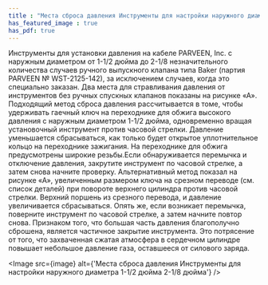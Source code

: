 ```yaml
---
title : "Места сброса давления Инструменты для настройки наружного диаметра 1-1/2 дюйма 2-1/8 дюйма"
has_featured_image : true
has_pdf: true
---
```


Инструменты для установки давления на кабеле PARVEEN, Inc. с наружным диаметром от 1-1/2 дюйма до 2-1/8 незначительного количества случаев ручного выпускного клапана типа Baker (партия PARVEEN № WST-2125-142), за исключением случаев, когда это специально заказан. Два места для стравливания давления от инструментов без ручных спускных клапанов показаны на рисунке «А». Подходящий метод сброса давления рассчитывается в томе, чтобы удерживать гаечный ключ на переходнике для обжига высокого давления с наружным диаметром 1-1/2 дюйма, одновременно вращая установочный инструмент против часовой стрелки. Давление уменьшается сбрасываться, как только будет открытое уплотнительное кольцо на переходнике зажигания. На переходнике для обжига предусмотрены широкие резьбы.Если обнаруживается перемычка и отключение давления, закрутите инструмент по часовой стрелке, а затем снова начните проверку. Альтернативный метод показал на рисунке «А», увеличенным размером ключа на срезном переводе (см. список деталей) при повороте верхнего цилиндра против часовой стрелки. Верхний поршень из срезного перевода, и давление увеличивается сбрасываться. Опять же, если возникает перемычка, поверните инструмент по часовой стрелке, а затем начните повтор снова. Признаком того, что большая часть давления благополучно сброшена, является частичное закрытие инструмента. Это потрясение от того, что захваченная сжатая атмосфера в сердечном цилиндре повышает небольшое давление газа, оставшееся от силового заряда.


<Image src={image} alt={'Места сброса давления Инструменты для настройки наружного диаметра 1-1/2 дюйма 2-1/8 дюйма'} />